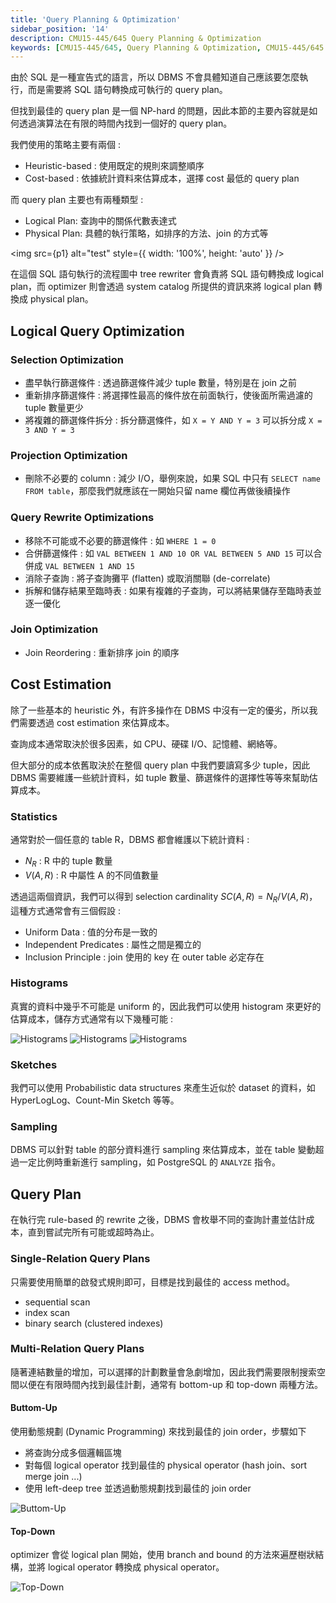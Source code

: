 ```yaml
---
title: 'Query Planning & Optimization'
sidebar_position: '14'
description: CMU15-445/645 Query Planning & Optimization
keywords: [CMU15-445/645, Query Planning & Optimization, CMU15-445/645 筆記]
---
```


<head>
  <title>CMU 15-445/645 Query Planning & Optimization</title>
</head>

由於 SQL 是一種宣告式的語言，所以 DBMS 不會具體知道自己應該要怎麼執行，而是需要將 SQL 語句轉換成可執行的 query plan。

但找到最佳的 query plan 是一個 NP-hard 的問題，因此本節的主要內容就是如何透過演算法在有限的時間內找到一個好的 query plan。

我們使用的策略主要有兩個 :

- Heuristic-based : 使用既定的規則來調整順序
- Cost-based : 依據統計資料來估算成本，選擇 cost 最低的 query plan

而 query plan 主要也有兩種類型 :

- Logical Plan: 查詢中的關係代數表達式
- Physical Plan: 具體的執行策略，如排序的方法、join 的方式等


<img src={p1} alt="test" style={{ width: '100%', height: 'auto' }} />

在這個 SQL 語句執行的流程圖中 tree rewriter 會負責將 SQL 語句轉換成 logical plan，而 optimizer 則會透過 system catalog 所提供的資訊來將 logical plan 轉換成 physical plan。

## Logical Query Optimization

### Selection Optimization

- 盡早執行篩選條件 : 透過篩選條件減少 tuple 數量，特別是在 join 之前
- 重新排序篩選條件 : 將選擇性最高的條件放在前面執行，使後面所需過濾的 tuple 數量更少
- 將複雜的篩選條件拆分 : 拆分篩選條件，如 `X = Y AND Y = 3` 可以拆分成 `X = 3 AND Y = 3`

### Projection Optimization

- 刪除不必要的 column : 減少 I/O，舉例來說，如果 SQL 中只有 `SELECT name FROM table`，那麼我們就應該在一開始只留 name 欄位再做後續操作

### Query Rewrite Optimizations

- 移除不可能或不必要的篩選條件 : 如 `WHERE 1 = 0`
- 合併篩選條件 : 如 `VAL BETWEEN 1 AND 10 OR VAL BETWEEN 5 AND 15` 可以合併成 `VAL BETWEEN 1 AND 15`
- 消除子查詢 : 將子查詢攤平 (flatten) 或取消關聯 (de-correlate)
- 拆解和儲存結果至臨時表 : 如果有複雜的子查詢，可以將結果儲存至臨時表並逐一優化

### Join Optimization

- Join Reordering : 重新排序 join 的順序

## Cost Estimation

除了一些基本的 heuristic 外，有許多操作在 DBMS 中沒有一定的優劣，所以我們需要透過 cost estimation 來估算成本。

查詢成本通常取決於很多因素，如 CPU、硬碟 I/O、記憶體、網絡等。

但大部分的成本依舊取決於在整個 query plan 中我們要讀寫多少 tuple，因此 DBMS 需要維護一些統計資料，如 tuple 數量、篩選條件的選擇性等等來幫助估算成本。

### Statistics

通常對於一個任意的 table R，DBMS 都會維護以下統計資料 :

- $N_R$ : R 中的 tuple 數量
- $V(A,R)$ : R 中屬性 A 的不同值數量

透過這兩個資訊，我們可以得到 selection cardinality $SC(A,R) = N_R / V(A,R)$，這種方式通常會有三個假設 :

- Uniform Data : 值的分布是一致的
- Independent Predicates : 屬性之間是獨立的
- Inclusion Principle : join 使用的 key 在 outer table 必定存在

### Histograms

真實的資料中幾乎不可能是 uniform 的，因此我們可以使用 histogram 來更好的估算成本，儲存方式通常有以下幾種可能 :

![Histograms](/img/cmu15-445/c14/image-1.png)
![Histograms](/img/cmu15-445/c14/image-2.png)
![Histograms](/img/cmu15-445/c14/image-3.png)

### Sketches

我們可以使用 Probabilistic data structures 來產生近似於 dataset 的資料，如 HyperLogLog、Count-Min Sketch 等等。

### Sampling

DBMS 可以針對 table 的部分資料進行 sampling 來估算成本，並在 table 變動超過一定比例時重新進行 sampling，如 PostgreSQL 的 `ANALYZE` 指令。

## Query Plan

在執行完 rule-based 的 rewrite 之後，DBMS 會枚舉不同的查詢計畫並估計成本，直到嘗試完所有可能或超時為止。

### Single-Relation Query Plans

只需要使用簡單的啟發式規則即可，目標是找到最佳的 access method。

- sequential scan
- index scan
- binary search (clustered indexes)

### Multi-Relation Query Plans

隨著連結數量的增加，可以選擇的計劃數量會急劇增加，因此我們需要限制搜索空間以便在有限時間內找到最佳計劃，通常有 bottom-up 和 top-down 兩種方法。

#### Buttom-Up

使用動態規劃 (Dynamic Programming) 來找到最佳的 join order，步驟如下

- 將查詢分成多個邏輯區塊
- 對每個 logical operator 找到最佳的 physical operator (hash join、sort merge join ...)
- 使用 left-deep tree 並透過動態規劃找到最佳的 join order

![Buttom-Up](/img/cmu15-445/c14/image-4.png)

#### Top-Down

optimizer 會從 logical plan 開始，使用 branch and bound 的方法來遍歷樹狀結構，並將 logical operator 轉換成 physical operator。

![Top-Down](/img/cmu15-445/c14/image-5.png)
